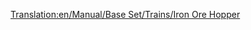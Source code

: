 [[Translation:en/Manual/Base Set/Trains/Iron Ore Hopper]]
{{hu/Manual/Base Set/Trains/Navbox Vagonok}}
{{hu/Manual/Base Set/Trains/Vagonok|Name=Vasércszállító vagon
|Picture=[[File:en/Manual/Base Set/Trains/Ironorehopper.png]]
|NormalCost=£1,398 ($2,796)
|NormalWeight=19 / 49 t
|NormalCapacity=30 tonna vasérc
|MonoCost=£1,398 ($2,796)
|MonoWeight=19 / 54 t
|MonoCapacity=35 tonna vasérc
|MagCost=£1,398 ($2,796)
|MagWeight=19 / 56 t
|MagCapacity=37 tonna vasérc
|Description=Rakományához, a [[hu/Manual/Base Set/Cargos/Vasérc|vasérchez]] hasonlóan csak [[hu/Manual/Éghajlatok#mersekelt|mérsékelt]] éghajlaton elérhető.
}}